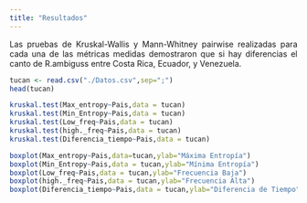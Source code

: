 ---
title: "Resultados"
---
<p align="justify">
Las pruebas de Kruskal-Wallis y Mann-Whitney pairwise realizadas para cada una
de las métricas medidas demostraron que si hay diferencias el canto de R.ambiguss
entre Costa Rica, Ecuador, y Venezuela.
</p>

```{r}
tucan <- read.csv("./Datos.csv",sep=";")
head(tucan)
```

```{r}
kruskal.test(Max_entropy~Pais,data = tucan)
kruskal.test(Min_Entropy~Pais,data = tucan)
kruskal.test(Low_freq~Pais,data = tucan)
kruskal.test(high._freq~Pais,data = tucan)
kruskal.test(Diferencia_tiempo~Pais,data = tucan)
```

```{r}
boxplot(Max_entropy~Pais,data=tucan,ylab="Máxima Entropía")
boxplot(Min_Entropy~Pais,data = tucan,ylab="Mínima Entropía")
boxplot(Low_freq~Pais,data = tucan,ylab="Frecuencia Baja")
boxplot(high._freq~Pais,data = tucan,ylab="Frecuencia Alta")
boxplot(Diferencia_tiempo~Pais,data = tucan,ylab="Diferencia de Tiempo")

```


